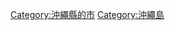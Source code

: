 {{Commonscat|Nago, Okinawa}}
{{Catmore}}

{{DEFAULTSORT:Nago-shi}}
[[Category:沖繩縣的市|Category:沖繩縣的市]]
[[Category:沖繩島|Category:沖繩島]]